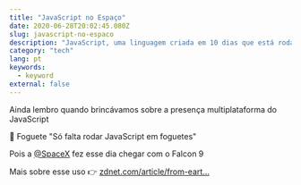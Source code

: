 ```yaml
---
title: "JavaScript no Espaço"
date: 2020-06-28T20:02:45.080Z
slug: javascript-no-espaco
description: "JavaScript, uma linguagem criada em 10 dias que está rodando no Falcon 9, um foguete da SpaceX."
category: "tech"
lang: pt
keywords:
  - keyword
external: false
---
```



<Drop>

Ainda lembro quando brincávamos sobre a presença multiplataforma do JavaScript

🚀 Foguete "Só falta rodar JavaScript em foguetes"

Pois a [@SpaceX](https://twitter.com/SpaceX) fez esse dia chegar com o Falcon 9

Mais sobre esse uso 👉 [zdnet.com/article/from-eart...](https://zdnet.com/article/from-earth-to-orbit-with-linux-and-spacex/)

<Tweet src="https://twitter.com/mrdoob/status/1276911757945004032?ref_src=twsrc%5Etfw" />

</Drop>
